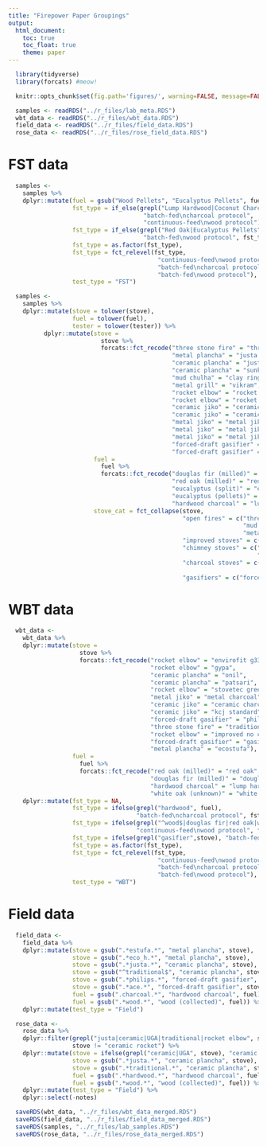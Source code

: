 ```yaml
---
title: "Firepower Paper Groupings"
output:
  html_document:
    toc: true
    toc_float: true
    theme: paper
---
```


```r
  library(tidyverse)
  library(forcats) #meow!
```

```r
  knitr::opts_chunk$set(fig.path='figures/', warning=FALSE, message=FALSE, cache=FALSE)
```

```r
  samples <- readRDS("../r_files/lab_meta.RDS")
  wbt_data <- readRDS("../r_files/wbt_data.RDS")
  field_data <- readRDS("../r_files/field_data.RDS")
  rose_data <- readRDS("../r_files/rose_field_data.RDS")
```

# FST data

```r
  samples <-
    samples %>%
    dplyr::mutate(fuel = gsub("Wood Pellets", "Eucalyptus Pellets", fuel),
                  fst_type = if_else(grepl("Lump Hardwood|Coconut Charcoal", fuel),
                                      "batch-fed\ncharcoal protocol",
                                      "continuous-feed\nwood protocol"),
                  fst_type = if_else(grepl("Red Oak|Eucalyptus Pellets", fuel),
                                      "batch-fed\nwood protocol", fst_type),
                  fst_type = as.factor(fst_type),
                  fst_type = fct_relevel(fst_type,
                                          "continuous-feed\nwood protocol",
                                          "batch-fed\ncharcoal protocol",
                                          "batch-fed\nwood protocol"),
                  test_type = "FST")
```

```r
  samples <-
    samples %>%
    dplyr::mutate(stove = tolower(stove),
                  fuel = tolower(fuel),
                  tester = tolower(tester)) %>%
          dplyr::mutate(stove =
                          stove %>%
                          forcats::fct_recode("three stone fire" = "three stone fire",
                                              "metal plancha" = "justa (hm5000)",
                                              "ceramic plancha" = "justa (artisan)",
                                              "ceramic plancha" = "sunken pot",
                                              "mud chulha" = "clay ring",
                                              "metal grill" = "vikram", 
                                              "rocket elbow" = "rocket elbow (g3300)",
                                              "rocket elbow" = "rocket elbow (chulika)",
                                              "ceramic jiko" = "ceramic jiko (small)",
                                              "ceramic jiko" = "ceramic jiko (large)",
                                              "metal jiko" = "metal jiko (small)",
                                              "metal jiko" = "metal jiko (large)",
                                              "metal jiko" = "metal jiko (burn)",
                                              "forced-draft gasifier" = "gasifier (philips)",
                                              "forced-draft gasifier" = "gasifier (doe)"),
                        fuel =
                          fuel %>%
                          forcats::fct_recode("douglas fir (milled)" = "douglas fir",
                                              "red oak (milled)" = "red oak",
                                              "eucalyptus (split)" = "eucalyptus",
                                              "eucalyptus (pellets)" = "eucalyptus pellets",
                                              "hardwood charcoal" = "lump hardwood"),
                        stove_cat = fct_collapse(stove,
                                                 "open fires" = c("three stone fire",
                                                                  "mud chulha",
                                                                  "metal grill"),
                                                 "improved stoves" = c("rocket elbow"),
                                                 "chimney stoves" = c("metal plancha",
                                                                      "ceramic plancha"),
                                                 "charcoal stoves" = c("metal jiko",
                                                                       "ceramic jiko"),
                                                 "gasifiers" = c("forced-draft gasifier")))
```

# WBT data

```r
  wbt_data <- 
    wbt_data %>%
    dplyr::mutate(stove = 
                    stove %>%
                    forcats::fct_recode("rocket elbow" = "envirofit g3300",
                                        "rocket elbow" = "gypa",
                                        "ceramic plancha" = "onil",
                                        "ceramic plancha" = "patsari",
                                        "rocket elbow" = "stovetec greenfire",
                                        "metal jiko" = "metal charcoal",
                                        "ceramic jiko" = "ceramic charcoal",
                                        "ceramic jiko" = "kcj standard",
                                        "forced-draft gasifier" = "philips fan",
                                        "three stone fire" = "traditional",
                                        "rocket elbow" = "improved no chimney",
                                        "forced-draft gasifier" = "gasifier",
                                        "metal plancha" = "ecostufa"),
                  fuel = 
                    fuel %>%
                    forcats::fct_recode("red oak (milled)" = "red oak",
                                        "douglas fir (milled)" = "douglas fir",
                                        "hardwood charcoal" = "lump hardwood",
                                        "white oak (unknown)" = "white oak")) %>%
    dplyr::mutate(fst_type = NA,
                  fst_type = ifelse(grepl("hardwood", fuel),
                                    "batch-fed\ncharcoal protocol", fst_type),
                  fst_type = ifelse(grepl("^wood$|douglas fir|red oak|white oak", fuel),
                                    "continuous-feed\nwood protocol", fst_type),
                  fst_type = ifelse(grepl("gasifier",stove), "batch-fed\nwood protocol", fst_type),
                  fst_type = as.factor(fst_type),
                  fst_type = fct_relevel(fst_type,
                                          "continuous-feed\nwood protocol",
                                          "batch-fed\ncharcoal protocol",
                                          "batch-fed\nwood protocol"),
                  test_type = "WBT")
```

# Field data

```r
  field_data <- 
    field_data %>%
    dplyr::mutate(stove = gsub(".*estufa.*", "metal plancha", stove),
                  stove = gsub(".*eco_h.*", "metal plancha", stove),
                  stove = gsub(".*justa.*", "ceramic plancha", stove),
                  stove = gsub("^traditional$", "ceramic plancha", stove),
                  stove = gsub(".*philips.*", "forced-draft gasifier", stove),
                  stove = gsub(".*ace.*", "forced-draft gasifier", stove),
                  fuel = gsub(".charcoal.*", "hardwood charcoal", fuel),
                  fuel = gsub(".*wood.*", "wood (collected)", fuel)) %>%
    dplyr::mutate(test_type = "Field")
```

```r
  rose_data <-
    rose_data %>%
    dplyr::filter(grepl("justa|ceramic|UGA|traditional|rocket elbow", stove),
                  stove != "ceramic rocket") %>%
    dplyr::mutate(stove = ifelse(grepl("ceramic|UGA", stove), "ceramic jiko", stove),
                  stove = gsub(".*justa.*", "ceramic plancha", stove),
                  stove = gsub(".*traditional.*", "ceramic plancha", stove),
                  fuel = gsub(".*hardwood.*", "hardwood charcoal", fuel),
                  fuel = gsub(".*wood.*", "wood (collected)", fuel)) %>%
    dplyr::mutate(test_type = "Field") %>%
    dplyr::select(-notes)
```

```r
  saveRDS(wbt_data, "../r_files/wbt_data_merged.RDS")
  saveRDS(field_data, "../r_files/field_data_merged.RDS")
  saveRDS(samples, "../r_files/lab_samples.RDS")
  saveRDS(rose_data, "../r_files/rose_data_merged.RDS")
```

